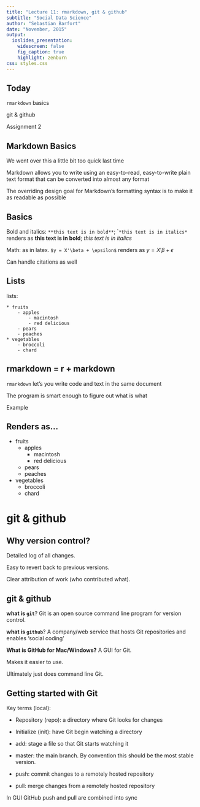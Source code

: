 ```yaml
---
title: "Lecture 11: rmarkdown, git & github"
subtitle: "Social Data Science"
author: "Sebastian Barfort"
date: "November, 2015"
output:
  ioslides_presentation:
    widescreen: false
    fig_caption: true
    highlight: zenburn
css: styles.css
---
```


## Today

`rmarkdown` basics

git & github

Assignment 2


## Markdown Basics

We went over this a little bit too quick last time

Markdown allows you to write using an easy-to-read, easy-to-write plain text format that can be converted into almost any format 

The overriding design goal for Markdown’s formatting syntax is to make it as readable as possible

## Basics

Bold and italics: `**this text is in bold**`; ``*this text is in italics*` renders as **this text is in bold**; *this text is in italics*

Math: as in latex. `$y = X'\beta + \epsilon$` renders as $y = X'\beta + \epsilon$

Can handle citations as well

## Lists

lists: 

    * fruits
        - apples
            - macintosh
            - red delicious
        - pears 
        - peaches
    * vegetables
        - broccoli
        - chard

## rmarkdown = r + markdown

`rmarkdown` let's you write code and text in the same document

The program is smart enough to figure out what is what 

Example

## Renders as...

* fruits
    - apples
        - macintosh
        - red delicious
    - pears 
    - peaches
* vegetables
    - broccoli
    - chard

# git & github 

## Why version control?

Detailed log of all changes.

Easy to revert back to previous versions.

Clear attribution of work (who contributed what).

## git & github

**what is `git`**?
Git is an open source command line program for version control.

**what is `github`**? 
A company/web service that hosts Git repositories and enables 'social coding'

**What is GitHub for Mac/Windows?**
A GUI for Git.

Makes it easier to use.

Ultimately just does command line Git.

## Getting started with Git

Key terms (local):

- Repository (repo): a directory where Git looks for changes

- Initialize (init): have Git begin watching a directory

- add: stage a file so that Git starts watching it

- master: the main branch. By convention this should be the most stable version.

- push: commit changes to a remotely hosted repository

- pull: merge changes from a remotely hosted repository

In GUI GitHub push and pull are combined into sync








        